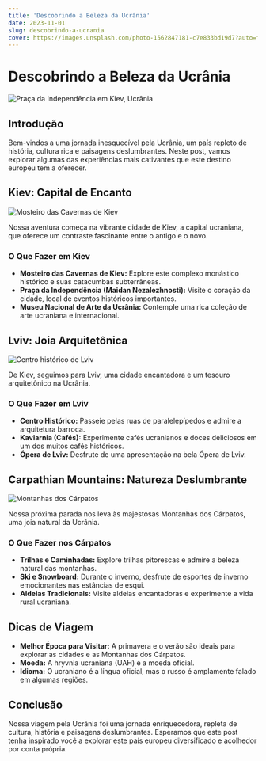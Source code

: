 ```yaml
---
title: 'Descobrindo a Beleza da Ucrânia'
date: 2023-11-01
slug: descobrindo-a-ucrania
cover: https://images.unsplash.com/photo-1562847181-c7e833bd19d7?auto=format&fit=crop&q=80&w=2070&ixlib=rb-4.0.3&ixid=M3wxMjA3fDB8MHxwaG90by1wYWdlfHx8fGVufDB8fHx8fA%3D%3D
---
```


# Descobrindo a Beleza da Ucrânia

![Praça da Independência em Kiev, Ucrânia](https://images.unsplash.com/photo-1562847181-c7e833bd19d7?auto=format&fit=crop&q=80&w=2070&ixlib=rb-4.0.3&ixid=M3wxMjA3fDB8MHxwaG90by1wYWdlfHx8fGVufDB8fHx8fA%3D%3D)

## Introdução

Bem-vindos a uma jornada inesquecível pela Ucrânia, um país repleto de história, cultura rica e paisagens deslumbrantes. Neste post, vamos explorar algumas das experiências mais cativantes que este destino europeu tem a oferecer.

## Kiev: Capital de Encanto

![Mosteiro das Cavernas de Kiev](https://images.unsplash.com/photo-1576163066782-307faceb59a2?auto=format&fit=crop&q=80&w=2070&ixlib=rb-4.0.3&ixid=M3wxMjA3fDB8MHxwaG90by1wYWdlfHx8fGVufDB8fHx8fA%3D%3D)

Nossa aventura começa na vibrante cidade de Kiev, a capital ucraniana, que oferece um contraste fascinante entre o antigo e o novo.

### O Que Fazer em Kiev

- **Mosteiro das Cavernas de Kiev:** Explore este complexo monástico histórico e suas catacumbas subterrâneas.
- **Praça da Independência (Maidan Nezalezhnosti):** Visite o coração da cidade, local de eventos históricos importantes.
- **Museu Nacional de Arte da Ucrânia:** Contemple uma rica coleção de arte ucraniana e internacional.

## Lviv: Joia Arquitetônica

![Centro histórico de Lviv](https://images.unsplash.com/photo-1557823651-79b93ace10db?auto=format&fit=crop&q=80&w=2070&ixlib=rb-4.0.3&ixid=M3wxMjA3fDB8MHxwaG90by1wYWdlfHx8fGVufDB8fHx8fA%3D%3D)

De Kiev, seguimos para Lviv, uma cidade encantadora e um tesouro arquitetônico na Ucrânia.

### O Que Fazer em Lviv

- **Centro Histórico:** Passeie pelas ruas de paralelepípedos e admire a arquitetura barroca.
- **Kaviarnia (Cafés):** Experimente cafés ucranianos e doces deliciosos em um dos muitos cafés históricos.
- **Ópera de Lviv:** Desfrute de uma apresentação na bela Ópera de Lviv.

## Carpathian Mountains: Natureza Deslumbrante

![Montanhas dos Cárpatos](https://images.unsplash.com/photo-1502294624983-4ba589803a55?auto=format&fit=crop&q=80&w=1776&ixlib=rb-4.0.3&ixid=M3wxMjA3fDB8MHxwaG90by1wYWdlfHx8fGVufDB8fHx8fA%3D%3D)

Nossa próxima parada nos leva às majestosas Montanhas dos Cárpatos, uma joia natural da Ucrânia.

### O Que Fazer nos Cárpatos

- **Trilhas e Caminhadas:** Explore trilhas pitorescas e admire a beleza natural das montanhas.
- **Ski e Snowboard:** Durante o inverno, desfrute de esportes de inverno emocionantes nas estâncias de esqui.
- **Aldeias Tradicionais:** Visite aldeias encantadoras e experimente a vida rural ucraniana.

## Dicas de Viagem

- **Melhor Época para Visitar:** A primavera e o verão são ideais para explorar as cidades e as Montanhas dos Cárpatos.
- **Moeda:** A hryvnia ucraniana (UAH) é a moeda oficial.
- **Idioma:** O ucraniano é a língua oficial, mas o russo é amplamente falado em algumas regiões.

## Conclusão

Nossa viagem pela Ucrânia foi uma jornada enriquecedora, repleta de cultura, história e paisagens deslumbrantes. Esperamos que este post tenha inspirado você a explorar este país europeu diversificado e acolhedor por conta própria.
